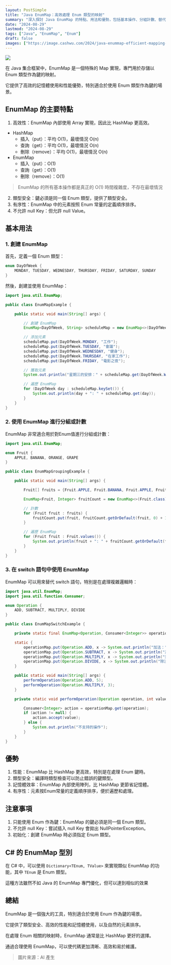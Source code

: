 ```yaml
---
layout: PostSimple
title: "Java EnumMap：高效處理 Enum 類型的映射"
summary: "深入探討 Java EnumMap 的特點、用法和優勢，包括基本操作、分組計數、替代 switch 語句等實例，幫助開發者更好地利用這一強大工具"
date: "2024-08-29"
lastmod: "2024-08-29"
tags: ["Java", "EnumMap", "Enum"]
draft: false
images: ["https://image.cashwu.com/2024/java-enummap-efficient-mapping-for-enum-types/cover.webp"]
---
```


![](https://image.cashwu.com/2024/java-enummap-efficient-mapping-for-enum-types/cover.webp)


在 Java 集合框架中，EnumMap 是一個特殊的 Map 實現，專門用於存儲以 Enum 類型作為鍵的映射。

它提供了高效的記憶體使用和性能優勢，特別適合於使用 Enum 類型作為鍵的場景。

## EnumMap 的主要特點

1. 高效性：EnumMap 內部使用 Array 實現，因此比 HashMap 更高效。


- HashMap
    - 插入（put）：平均 O(1)，最壞情況 O(n)
    - 查詢（get）：平均 O(1)，最壞情況 O(n)
    - 刪除（remove）：平均 O(1)，最壞情況 O(n)
- EnumMap
    - 插入（put）：O(1)
    - 查詢（get）：O(1)
    - 刪除（remove）：O(1)

> EnumMap 的所有基本操作都是真正的 O(1) 時間複雜度，不存在最壞情況

2. 類型安全：鍵必須是同一個 Enum 類型，提供了類型安全。
3. 有序性：EnumMap 中的元素按照 Enum 常量的定義順序排序。
4. 不允許 null Key：但允許 null Value。

## 基本用法

### 1. 創建 EnumMap

首先，定義一個 Enum 類型：

```java
enum DayOfWeek {
    MONDAY, TUESDAY, WEDNESDAY, THURSDAY, FRIDAY, SATURDAY, SUNDAY
}
```

然後，創建並使用 EnumMap：

```java
import java.util.EnumMap;

public class EnumMapExample {

    public static void main(String[] args) {

        // 創建 EnumMap
        EnumMap<DayOfWeek, String> scheduleMap = new EnumMap<>(DayOfWeek.class);

        // 添加元素
        scheduleMap.put(DayOfWeek.MONDAY, "工作");
        scheduleMap.put(DayOfWeek.TUESDAY, "會議");
        scheduleMap.put(DayOfWeek.WEDNESDAY, "健身");
        scheduleMap.put(DayOfWeek.THURSDAY, "在家工作");
        scheduleMap.put(DayOfWeek.FRIDAY, "電影之夜");

        // 獲取元素
        System.out.println("星期三的安排：" + scheduleMap.get(DayOfWeek.WEDNESDAY));

        // 遍歷 EnumMap
        for (DayOfWeek day : scheduleMap.keySet()) {
            System.out.println(day + ": " + scheduleMap.get(day));
        }
    }
}
```

### 2. 使用 EnumMap 進行分組或計數

EnumMap 非常適合用於對Enum值進行分組或計數：

```java
import java.util.EnumMap;

enum Fruit {
    APPLE, BANANA, ORANGE, GRAPE
}

public class EnumMapGroupingExample {

    public static void main(String[] args) {

        Fruit[] fruits = {Fruit.APPLE, Fruit.BANANA, Fruit.APPLE, Fruit.ORANGE, Fruit.GRAPE, Fruit.APPLE};

        EnumMap<Fruit, Integer> fruitCount = new EnumMap<>(Fruit.class);

        // 計數
        for (Fruit fruit : fruits) {
            fruitCount.put(fruit, fruitCount.getOrDefault(fruit, 0) + 1);
        }

        // 遍歷 EnumMap
        for (Fruit fruit : Fruit.values()) {
            System.out.println(fruit + ": " + fruitCount.getOrDefault(fruit, 0));
        }
    }
}
```

### 3. 在 switch 語句中使用 EnumMap

EnumMap 可以用來替代 switch 語句，特別是在處理複雜邏輯時：

```java
import java.util.EnumMap;
import java.util.function.Consumer;

enum Operation {
    ADD, SUBTRACT, MULTIPLY, DIVIDE
}

public class EnumMapSwitchExample {

    private static final EnumMap<Operation, Consumer<Integer>> operationMap = new EnumMap<>(Operation.class);

    static {
        operationMap.put(Operation.ADD, x -> System.out.println("加法：" + (x + x)));
        operationMap.put(Operation.SUBTRACT, x -> System.out.println("減法：" + (x - x)));
        operationMap.put(Operation.MULTIPLY, x -> System.out.println("乘法：" + (x * x)));
        operationMap.put(Operation.DIVIDE, x -> System.out.println("除法：" + (x / x)));
    }

    public static void main(String[] args) {
        performOperation(Operation.ADD, 5);
        performOperation(Operation.MULTIPLY, 3);
    }

    private static void performOperation(Operation operation, int value) {

        Consumer<Integer> action = operationMap.get(operation);
        if (action != null) {
            action.accept(value);
        } else {
            System.out.println("不支持的操作");
        }
    }
}
```

## 優勢

1. 性能：EnumMap 比 HashMap 更高效，特別是在處理 Enum 鍵時。
2. 類型安全：編譯時類型檢查可以防止錯誤的鍵類型。
3. 記憶體效率：EnumMap 內部使用陣列，比 HashMap 更節省記憶體。
4. 有序性：元素按Enum常量的定義順序排序，便於遍歷和處理。

## 注意事項

1. 只能使用 Enum 作為鍵：EnumMap 的鍵必須是同一個 Enum 類型。
2. 不允許 null Key：嘗試插入 null Key 會拋出 NullPointerException。
3. 初始化：創建 EnumMap 時必須指定 Enum 類型。

## C# 的 EnumMap 型別

在 C# 中，可以使用 `Dictionary<TEnum, TValue>` 來實現類似 EnumMap 的功能，其中 `TEnum` 是 Enum 類型。

這種方法雖然不如 Java 的 EnumMap 專門優化，但可以達到相似的效果

## 總結

EnumMap 是一個強大的工具，特別適合於使用 Enum 作為鍵的場景。

它提供了類型安全、高效的性能和記憶體使用，以及自然的元素排序。

在處理 Enum 相關的映射時，EnumMap 通常是比 HashMap 更好的選擇。

通過合理使用 EnumMap，可以使代碼更加清晰、高效和易於維護。


> 圖片來源：AI 產生

